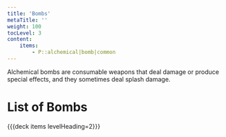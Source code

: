 ```yaml
---
title: 'Bombs'
metaTitle: ''
weight: 100
tocLevel: 3
content:
    items:
        - P::alchemical|bomb|common
---
```


Alchemical bombs are consumable weapons that deal damage or produce special effects, and they sometimes deal splash damage.

# List of Bombs

{{{deck items levelHeading=2}}}
